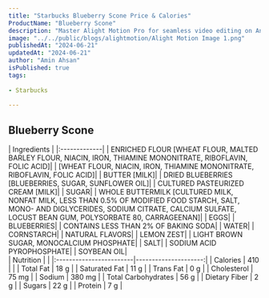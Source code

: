 ```yaml
---
title: "Starbucks Blueberry Scone Price & Calories"
ProductName: "Blueberry Scone" 
description: "Master Alight Motion Pro for seamless video editing on Android, iOS, and Tablets with our ultimate guide, unlocking advanced features and elevating your skills in 2024!"
image: "../../public/blogs/alightmotion/Alight Motion Image 1.png"
publishedAt: "2024-06-21"
updatedAt: "2024-06-21"
author: "Amin Ahsan"
isPublished: true
tags:
 
- Starbucks
      
---
```


 
## Blueberry Scone 
  
<div className="tables-container">
  <div className="table-wrapper">
    | Ingredients  |  
    |:-------------|
    | ENRICHED FLOUR [WHEAT FLOUR, MALTED BARLEY FLOUR, NIACIN, IRON, THIAMINE MONONITRATE, RIBOFLAVIN, FOLIC ACID]|
    | [WHEAT FLOUR, NIACIN, IRON, THIAMINE MONONITRATE, RIBOFLAVIN, FOLIC ACID]|
    | BUTTER [MILK]|
    | DRIED BLUEBERRIES [BLUEBERRIES, SUGAR, SUNFLOWER OIL]|
    | CULTURED PASTEURIZED CREAM [MILK]|
    | SUGAR|
    | WHOLE BUTTERMILK [CULTURED MILK, NONFAT MILK, LESS THAN 0.5% OF MODIFIED FOOD STARCH, SALT, MONO- AND DIGLYCERIDES, SODIUM CITRATE, CALCIUM SULFATE, LOCUST BEAN GUM, POLYSORBATE 80, CARRAGEENAN]|
    | EGGS|
    | BLUEBERRIES|
    | CONTAINS LESS THAN 2% OF BAKING SODA|
    | WATER|
    | CORNSTARCH|
    | NATURAL FLAVORS|
    | LEMON ZEST|
    | LIGHT BROWN SUGAR, MONOCALCIUM PHOSPHATE|
    | SALT|
    | SODIUM ACID PYROPHOSPHATE|
    | SOYBEAN OIL|
  </div>
  <div className="table-wrapper">
    | Nutrition               |                      |  
    |:------------------------|---------------------:|
    | Calories                | 410                  |                                                                                                                             |
    | Total Fat               | 18 g                 |
    | Saturated Fat           | 11 g                 |
    | Trans Fat               | 0 g                  |
    | Cholesterol             | 75 mg                |
    | Sodium                  | 380 mg               |
    | Total Carbohydrates     | 56 g                 |
    | Dietary Fiber           | 2 g                  |
    | Sugars                  | 22 g                 |
    | Protein                 | 7 g                  |
  </div>
</div>
<style jsx>{`
  .tables-container {
    display: flex;
    flex-direction: row;
    gap: 30px;
  }
  .table-wrapper {
    width: 500px; /* Adjust as needed */
  }
  @media (max-width: 768px) {
    .tables-container {
      flex-direction: column;
      gap: 0px; /* Adjust as needed */
    }
    .table-wrapper {
      width: 100%; /* Adjust as needed */
    }
  }
`}</style>
